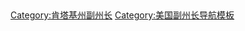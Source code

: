 {{Navbox
| name=肯塔基州副州长
| title = [[肯塔基州副州长]]
| state = {{{state<includeonly>|collapsed</includeonly>}}}
| listclass = hlist
| list1  =
* [[亚历山大·斯科特·布利特]]
* [[约翰·考德威尔]]
* [[托马斯·波西]]
* [[加布里埃尔·斯劳特]]（第1次）
* [[理查德·希克曼]]
* 加布里埃尔·斯劳特（第2次）
* [[威廉·T·巴里]]
* [[罗伯特·B·迈克菲]]
* [[约翰·布里赛特]]
* [[詹姆斯·特纳·莫尔黑德 (肯塔基州政治人物)|詹姆斯·特纳·莫尔黑德]]
* {{le|查尔斯·A·威克利夫|Charles A. Wickliffe}}
* [[曼利厄斯·瓦列利乌斯·托马森]]
* {{le|阿奇博尔德·迪克森|Archibald Dixon}}
* [[约翰·L·赫姆]]
* [[约翰·伯顿·汤普森]]
* [[詹姆斯·格林·哈代]]
* [[林恩·博伊德]]
* [[理查德·泰勒·雅各布]]
* {{le|约翰·W·史蒂文森|John W. Stevenson}}
* [[约翰·G·卡莱尔]]
* [[约翰·C·安德伍德]]
* [[詹姆斯·E·坎特里尔]]
* [[詹姆斯·R·欣德曼]]
* [[詹姆斯·威廉·布赖恩]]
* [[米切尔·加里·奥尔福德]]
* [[威廉·杰克逊·沃辛顿]]
* [[约翰·马歇尔 (肯塔基州)|约翰·马歇尔]]
* [[J·C·W·贝克汉姆]]
* [[威廉·P·索恩]]
* [[威廉·霍普金森·考克斯]]
* [[爱德华·J·麦克德莫特]]
* {{le|詹姆斯·D·布莱克|James D. Black}}
* [[S·斯拉斯·巴拉德]]
* [[亨利·丹哈特]]
* [[小詹姆斯·布雷萨特]]
* [[哈皮·钱德勒]]
* [[基恩·约翰逊]]
* [[罗德·K·迈尔斯]]
* [[肯尼斯·H·塔葛]]
* [[劳伦斯·韦瑟比]]
* [[爱默生·比彻姆]]
* [[哈利·李·沃特菲尔德]]
* [[威尔逊·W·怀亚特]]
* [[哈利·李·沃特菲尔德]]
* [[温德尔·H·福特]]
* {{le|朱利安·卡罗尔|Julian Carroll}}
* {{le|塞尔玛·斯托瓦尔|Thelma Stovall}}
* [[玛莎·莱恩·柯林斯]]
* [[史蒂夫·贝希尔]]
* {{le|布里尔顿·琼斯|Brereton Jones}}
* {{le|保罗·E·巴顿|Paul E. Patton}}
* {{le|史蒂夫·亨利|Steve Henry}}
* [[史蒂夫·比谢尔]]
* {{le|丹尼尔·蒙贾尔多|Daniel Mongiardo}}
* {{le|杰里·艾布拉姆森|Jerry Abramson}}
* {{le|克里·卢纶|Crit Luallen}}
* {{le|詹娜·汉普顿|Jenean Hampton}}
}}<noinclude>
{{collapsible option}}
[[Category:肯塔基州副州长]]
[[Category:美国副州长导航模板]]‎
</noinclude>